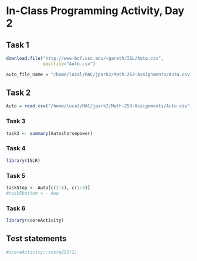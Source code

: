 # In-Class Programming Activity, Day 2

## Task 1

```r
download.file("http://www-bcf.usc.edu/~gareth/ISL/Auto.csv",
              destfile="Auto.csv")
```
```r
auto_file_name = "/home/local/MAC/jpark2/Math-253-Assignments/Auto.csv"
```

## Task 2

```r
Auto = read.csv("/home/local/MAC/jpark2/Math-253-Assignments/Auto.csv")
```

### Task 3

```r
task3 <- summary(Auto$horsepower)
```

### Task 4

```r
library(ISLR)
```

### Task 5

```r
task5top <- Auto[c(1:5), c(1:3)]
#task5bottom < - Auo
```

### Task 6

```r
library(scoreActivity)
```

## Test statements

```r
#scoreActivity::score253(2)
```